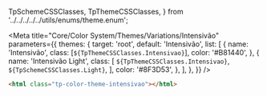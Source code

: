   TpSchemeCSSClasses,
  TpThemeCSSClasses,
} from '../../../../../utils/enums/theme.enum';

<Meta
  title="Core/Color System/Themes/Variations/Intensivão"
  parameters={{
    themes: {
      target: 'root',
      default: 'Intensivão',
      list: [
        {
          name: 'Intensivão',
          class: [`${TpThemeCSSClasses.Intensivao}`],
          color: '#B81440',
        },
        {
          name: 'Intensivão Light',
          class: [
            `${TpThemeCSSClasses.Intensivao}`,
            `${TpSchemeCSSClasses.Light}`,
          ],
          color: '#8F3D53',
        },
      ],
    },
  }}
/>

<Title>Intensivão</Title>

```html
<html class="tp-color-theme-intensivao"></html>
```

<Title>Colors</Title>

<ColorPalette>
  <ColorItem
    title="Brand"
    colors={{
      'brand-tint': 'var(--tp-color-brand-tint)',
      brand: 'var(--tp-color-brand)',
      'brand-shade': 'var(--tp-color-brand-shade)',
    }}
  />
</ColorPalette>

<Title>Variants</Title>

<ColorPalette>
  <ColorItem
    title="Brand 1"
    colors={{
      'brand-1-tint': 'var(--tp-color-brand-1-tint)',
      'brand-1': 'var(--tp-color-brand-1)',
      'brand-1-shade': 'var(--tp-color-brand-1-shade)',
    }}
  />
  <ColorItem
    title="Brand 2"
    colors={{
      'brand-2-tint': 'var(--tp-color-brand-2-tint)',
      'brand-2': 'var(--tp-color-brand-2)',
      'brand-2-shade': 'var(--tp-color-brand-2-shade)',
    }}
  />
  <ColorItem
    title="Brand 3"
    colors={{
      'brand-3-tint': 'var(--tp-color-brand-3-tint)',
      'brand-3': 'var(--tp-color-brand-3)',
      'brand-3-shade': 'var(--tp-color-brand-3-shade)',
    }}
  />
  <ColorItem
    title="Brand 4"
    colors={{
      'brand-4-tint': 'var(--tp-color-brand-4-tint)',
      'brand-4': 'var(--tp-color-brand-4)',
      'brand-4-shade': 'var(--tp-color-brand-4-shade)',
    }}
  />
  <ColorItem
    title="Brand 5"
    colors={{
      'brand-5-tint': 'var(--tp-color-brand-5-tint)',
      'brand-5': 'var(--tp-color-brand-5)',
      'brand-5-shade': 'var(--tp-color-brand-5-shade)',
    }}
  />
</ColorPalette>
